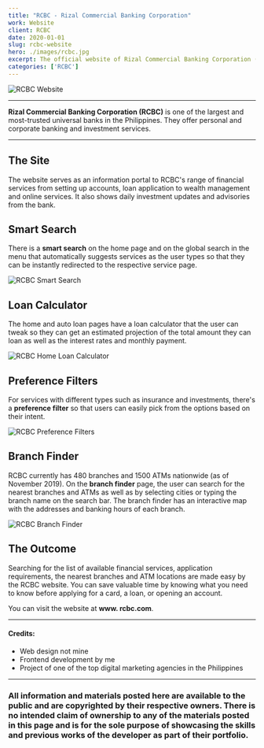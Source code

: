```yaml
---
title: "RCBC - Rizal Commercial Banking Corporation"
work: Website
client: RCBC
date: 2020-01-01
slug: rcbc-website
hero: ./images/rcbc.jpg
excerpt: The official website of Rizal Commercial Banking Corporation (RCBC), one of the largest universal banks in the Philippines
categories: ['RCBC']
---
```


<div class="Image__Medium">
  <img src="./images/project-rcbc.png" alt="RCBC Website" />
</div>

<hr />

**Rizal Commercial Banking Corporation (RCBC)** is one of the largest and most-trusted universal banks in the Philippines. They offer personal and corporate banking and investment services.

<hr />

## The Site
The website serves as an information portal to RCBC's range of financial services from setting up accounts, loan application to wealth management and online services. It also shows daily investment updates and advisories from the bank.

## Smart Search

There is a **smart search** on the home page and on the global search in the menu that automatically suggests services as the user types so that they can be instantly redirected to the respective service page.

<div class="Image__Small">
  <img src="./images/rcbc-smart-search.jpg" alt="RCBC Smart Search" />
</div>

## Loan Calculator

The home and auto loan pages have a loan calculator that the user can tweak so they can get an estimated projection of the total amount they can loan as well as the interest rates and monthly payment.

<div class="Image__Medium">
  <img src="./images/rcbc-loan-calculator.jpg" alt="RCBC Home Loan Calculator" />
</div>

## Preference Filters

For services with different types such as insurance and investments, there's a **preference filter** so that users can easily pick from the options based on their intent.

<div class="Image__Small">
  <img src="./images/rcbc-preference-filter.jpg" alt="RCBC Preference Filters" />
</div>

## Branch Finder

RCBC currently has 480 branches and 1500 ATMs nationwide (as of November 2019). On the **branch finder** page, the user can search for the nearest branches and ATMs as well as by selecting cities or typing the branch name on the search bar. The branch finder has an interactive map with the addresses and banking hours of each branch.

<div class="Image__Large">
  <img src="./images/rcbc-branch-finder.jpg" alt="RCBC Branch Finder" />
</div>

## The Outcome

Searching for the list of available financial services, application requirements, the nearest branches and ATM locations are made easy by the RCBC website. You can save valuable time by knowing what you need to know before applying for a card, a loan, or opening an account.

You can visit the website at **www. rcbc.com**.

<hr />

#### Credits:
* Web design not mine
* Frontend development by me
* Project of one of the top digital marketing agencies in the Philippines

<hr />

### All information and materials posted here are available to the public and are copyrighted by their respective owners. There is no intended claim of ownership to any of the materials posted in this page and is for the sole purpose of showcasing the skills and previous works of the developer as part of their portfolio.

<br/>
